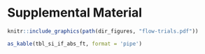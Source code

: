 # Supplemental Material {#supplement}

```r
knitr::include_graphics(path(dir_figures, "flow-trials.pdf"))
```

```r
as_kable(tbl_si_if_abs_ft, format = 'pipe')
```

